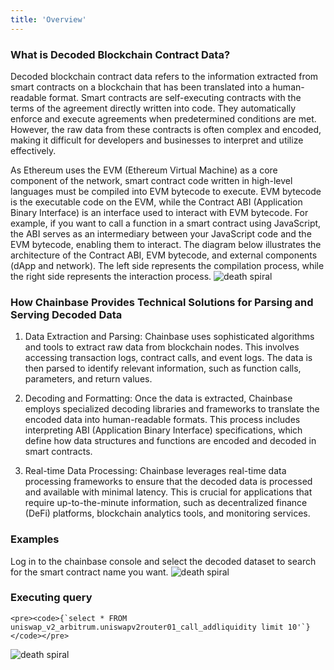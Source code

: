 ```yaml
---
title: 'Overview'
---
```


### What is Decoded Blockchain Contract Data?

Decoded blockchain contract data refers to the information extracted from smart contracts on a blockchain that has been translated into a human-readable format. Smart contracts are self-executing contracts with the terms of the agreement directly written into code. They automatically enforce and execute agreements when predetermined conditions are met. However, the raw data from these contracts is often complex and encoded, making it difficult for developers and businesses to interpret and utilize effectively.

As Ethereum uses the EVM (Ethereum Virtual Machine) as a core component of the network, smart contract code written in high-level languages must be compiled into EVM bytecode to execute. EVM bytecode is the executable code on the EVM, while the Contract ABI (Application Binary Interface) is an interface used to interact with EVM bytecode. For example, if you want to call a function in a smart contract using JavaScript, the ABI serves as an intermediary between your JavaScript code and the EVM bytecode, enabling them to interact. The diagram below illustrates the architecture of the Contract ABI, EVM bytecode, and external components (dApp and network). The left side represents the compilation process, while the right side represents the interaction process.
![death spiral](../../../images/catalog/contract_decoded.png)

### How Chainbase Provides Technical Solutions for Parsing and Serving Decoded Data

1. Data Extraction and Parsing: Chainbase uses sophisticated algorithms and tools to extract raw data from blockchain nodes. This involves accessing transaction logs, contract calls, and event logs. The data is then parsed to identify relevant information, such as function calls, parameters, and return values.

2. Decoding and Formatting: Once the data is extracted, Chainbase employs specialized decoding libraries and frameworks to translate the encoded data into human-readable formats. This process includes interpreting ABI (Application Binary Interface) specifications, which define how data structures and functions are encoded and decoded in smart contracts.

3. Real-time Data Processing: Chainbase leverages real-time data processing frameworks to ensure that the decoded data is processed and available with minimal latency. This is crucial for applications that require up-to-the-minute information, such as decentralized finance (DeFi) platforms, blockchain analytics tools, and monitoring services.

### Examples

Log in to the chainbase console and select the decoded dataset to search for the smart contract name you want.
![death spiral](../../../images/catalog/decoded.jpg)

### Executing query

    <pre><code>{`select * FROM uniswap_v2_arbitrum.uniswapv2router01_call_addliquidity limit 10'`}</code></pre>

![death spiral](../../../images/catalog/decoded02.jpg)